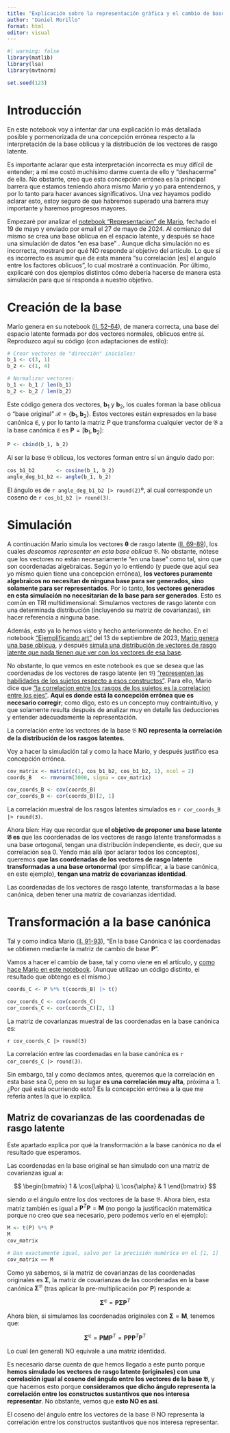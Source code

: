 ```yaml
---
title: "Explicación sobre la representación gráfica y el cambio de base"
author: "Daniel Morillo"
format: html
editor: visual
---
```


```r
#| warning: false
library(matlib)
library(lsa)
library(mvtnorm)

set.seed(123)
```

# Introducción

En este notebook voy a intentar dar una explicación lo más detallada posible y
pormenorizada de una concepción errónea respecto a la interpretación de la base
oblicua y la distribución de los vectores de rasgo latente.

Es importante aclarar que esta interpretación incorrecta es muy difícil de
entender; a mí me costó muchísimo darme cuenta de ello y "deshacerme" de ella.
No obstante, creo que esta concepción errónea es la principal barrera que
estamos teniendo ahora mismo Mario y yo para entendernos, y por lo tanto para
hacer avances significativos. Una vez hayamos podido aclarar esto, estoy seguro
de que habremos superado una barrera muy importante y haremos progresos mayores.

Empezaré por analizar el
[notebook "Representacion" de Mario](https://github.com/DaniMori/mirt-parameters/blob/experimental/derivations-by-mario/notebooks/Representacion.Rmd),
fechado el 19 de mayo y enviado por email el 27 de mayo de 2024. Al comienzo del
mismo se crea una base oblicua en el espacio latente, y después se hace una
simulación de datos "en esa base" . Aunque dicha simulación no es incorrecta,
mostraré por qué NO responde al objetivo del artículo. Lo que sí es incorrecto
es asumir que de esta manera "su correlación [es] el angulo entre los factores
oblicuos", lo cual mostraré a continuación. Por último, explicaré con dos
ejemplos distintos cómo debería hacerse de manera esta simulación para que sí
responda a nuestro objetivo.

# Creación de la base

Mario genera en su notebook
([ll. 52-64](https://github.com/DaniMori/mirt-parameters/blob/9f0549415219a90d8c45fbce674eeb6d9b0ea425/notebooks/Representacion.Rmd#L52-L64)),
de manera correcta, una base del espacio latente formada por dos vectores
normales, oblicuos entre sí. Reproduzco aquí su código (con adaptaciones de
estilo):

```r
# Crear vectores de "dirección" iniciales:
b_1 <- c(3, 1)
b_2 <- c(1, 4)

# Normalizar vectores:
b_1 <- b_1 / len(b_1)
b_2 <- b_2 / len(b_2)

```

Este código genera dos vectores, $\mathbf{b}_1$ y $\mathbf{b}_2$, los cuales
forman la base oblicua o "base original"
$\mathcal{B} = \{ \mathbf{b}_1, \mathbf{b}_2 \}$. Estos vectores están
expresados en la base canónica $\mathfrak{E}$, y por lo tanto la matriz $P$ que
transforma cualquier vector de $\mathfrak{B}$ a la base canónica $\mathfrak{E}$
es $\mathbf{P} = [ \mathbf{b}_1, \mathbf{b}_2 ]$:

```r
P <- cbind(b_1, b_2)
```

Al ser la base $\mathfrak{B}$ oblicua, los vectores forman entre sí un ángulo
dado por:

```r
cos_b1_b2       <- cosine(b_1, b_2)
angle_deg_b1_b2 <- angle(b_1, b_2)
```

El ángulo es de `r angle_deg_b1_b2 |> round(2)`º, al cual corresponde un coseno
de `r cos_b1_b2 |> round(3)`.

# Simulación

A continuación Mario simula los vectores $\mathbf{\theta}$ de rasgo latente
([ll. 69-89](https://github.com/DaniMori/mirt-parameters/blob/9f0549415219a90d8c45fbce674eeb6d9b0ea425/notebooks/Representacion.Rmd#L69-L89)),
los cuales *deseamos representar en esta base oblicua* $\mathfrak{B}$. No
obstante, nótese que los vectores no están necesariamente "en una base" como
tal, sino que son coordenadas algebraicas. Según yo lo entiendo (y puede que
aquí sea yo mismo quien tiene una concepción errónea), **los vectores puramente
algebraicos no necesitan de ninguna base para ser generados, sino solamente para
ser representados**. Por lo tanto, **los vectores generados en esta simulación
no necesitarían de la base para ser generados**. Esto es común en TRI
multidimensional: Simulamos vectores de rasgo latente con una determinada
distribución (incluyendo su matriz de covarianzas), sin hacer referencia a
ninguna base.

Además, esto ya lo hemos visto y hecho anteriormente de hecho. En el notebook
["Ejemplificando art"](https://github.com/DaniMori/mirt-parameters/blob/9f0549415219a90d8c45fbce674eeb6d9b0ea425/notebooks/example_script.Rmd)
del 13 de septiembre de 2023,
[Mario genera una base oblicua](https://github.com/DaniMori/mirt-parameters/blob/9f0549415219a90d8c45fbce674eeb6d9b0ea425/notebooks/example_script.Rmd#L43-L53), y después
[simula una distribución de vectores de rasgo latente que nada tienen que ver con los vectores de esa base](https://github.com/DaniMori/mirt-parameters/blob/9f0549415219a90d8c45fbce674eeb6d9b0ea425/notebooks/example_script.Rmd#L83-L89).

No obstante, lo que vemos en este notebook es que se desea que las coordenadas
de los vectores de rasgo latente (en $\mathfrak{B}$)
["representen las habilidades de los sujetos respecto a esos constructos"](https://github.com/DaniMori/mirt-parameters/blob/9f0549415219a90d8c45fbce674eeb6d9b0ea425/notebooks/Representacion.Rmd#L69). Para ello, Mario dice que
["la correlacion entre los rasgos de los sujetos es la correlacion entre los ejes"](https://github.com/DaniMori/mirt-parameters/blob/9f0549415219a90d8c45fbce674eeb6d9b0ea425/notebooks/Representacion.Rmd#L69).
**Aquí es donde está la concepción errónea que es necesario corregir**; como
digo, esto es un concepto muy contraintuitivo, y que solamente resulta después
de analizar muy en detalle las deducciones y entender adecuadamente la
representación.

::: callout-warning
La correlación entre los vectores de la base $\mathfrak{B}$ **NO representa la
correlación de la distribución de los rasgos latentes**.
:::

Voy a hacer la simulación tal y como la hace Mario, y después justifico esa
concepción errónea.

```r
cov_matrix <- matrix(c(1, cos_b1_b2, cos_b1_b2, 1), ncol = 2)
coords_B   <- rmvnorm(3000, sigma = cov_matrix)

cov_coords_B <- cov(coords_B)
cor_coords_B <- cor(coords_B)[2, 1]
```

La correlación muestral de los rasgos latentes simulados es
`r cor_coords_B |> round(3)`.

Ahora bien: Hay que recordar que **el objetivo de proponer una base latente
$\mathfrak{B}$ es** que las coordenadas de los vectores de rasgo latente
transformadas a una base ortogonal, tengan una distribución independiente, es
decir, que su correlación sea 0. Yendo más allá (por aclarar todos los
conceptos), queremos **que las coordenadas de los vectores de rasgo latente
transformadas a una base ortonormal** (por simplificar, a la base canónica, en
este ejemplo), **tengan una matriz de covarianzas identidad**.

::: callout-important
Las coordenadas de los vectores de rasgo latente, transformadas a la base
canónica, deben tener una matriz de covarianzas identidad.
:::

# Transformación a la base canónica

Tal y como indica Mario
([ll. 91-93](https://github.com/DaniMori/mirt-parameters/blob/9f0549415219a90d8c45fbce674eeb6d9b0ea425/notebooks/Representacion.Rmd#L91-L93)),
"En la base Canónica $\mathfrak{E}$ las coordenadas se obtienen mediante la
matriz de cambio de base $\mathbf{P}$".

Vamos a hacer el cambio de base, tal y como viene en el artículo, y
[como hace Mario en este notebook](https://github.com/DaniMori/mirt-parameters/blob/9f0549415219a90d8c45fbce674eeb6d9b0ea425/notebooks/Representacion.Rmd#L96-L103). (Aunque utilizao un código distinto, el
resultado que obtengo es el mismo.)

```r
coords_C <- P %*% t(coords_B) |> t()

cov_coords_C <- cov(coords_C)
cor_coords_C <- cor(coords_C)[2, 1]
```

La matriz de covarianzas muestral de las coordenadas en la base canónica es:

`r cov_coords_C |> round(3)`

La correlación entre las coordenadas en la base canónica es
`r cor_coords_C |> round(3)`.

Sin embargo, tal y como decíamos antes, queremos que la correlación en esta base
sea 0, pero en su lugar **es una correlación muy alta**, próxima a 1. ¿Por qué
está ocurriendo esto? Es la concepción errónea a la que me refería antes la que
lo explica.

## Matriz de covarianzas de las coordenadas de rasgo latente

Este apartado explica por qué la transformación a la base canónica no da el
resultado que esperamos.

Las coordenadas en la base original se han simulado con una matriz de
covarianzas igual a:

$$
\begin{bmatrix}
             1 & \cos{\alpha} \\
  \cos{\alpha} &            1
\end{bmatrix}
$$

 siendo $\alpha$ el ángulo entre los dos vectores de la base $\mathfrak{B}$.
 Ahora bien, esta matriz también es igual a
 $\mathbf{P}^T\mathbf{P} = \mathbf{M}$ (no pongo la justificación matemática
 porque no creo que sea necesario, pero podemos verlo en el ejemplo):
 
```r
M <- t(P) %*% P
M
cov_matrix

# Dan exactamente igual, salvo por la precisión numérica en el [1, 1]
cov_matrix == M
```
 
 Como ya sabemos, si la matriz de covarianzas de las coordenadas originales es
$\mathbf{\Sigma}$, la matriz de covarianzas de las coordenadas en la base
canónica $\mathbf{\Sigma}^\mathfrak{B}$ (tras aplicar la pre-multiplicación por
$\mathbf{P}$) responde a:

$$
\mathbf{\Sigma}^\mathfrak{E} = \mathbf{P} \mathbf{\Sigma} \mathbf{P}^T
$$

Ahora bien, si simulamos las coordenadas originales con
$\mathbf{\Sigma} = \mathbf{M}$, tenemos que:

$$
\mathbf{\Sigma}^\mathfrak{E} =
  \mathbf{P} \mathbf{M} \mathbf{P}^T =
  \mathbf{P} \mathbf{P} \mathbf{P}^T \mathbf{P}^T
$$

Lo cual (en general) NO equivale a una matriz identidad.

Es necesario darse cuenta de que hemos llegado a este punto porque **hemos
simulado los vectores de rasgo latente (originales) con una correlación igual al
coseno del ángulo entre los vectores de la base $\mathfrak{B}$**, y que hacemos
esto porque **consideramos que dicho ángulo representa la correlación entre los
constructos sustantivos que nos interesa representar**. No obstante, vemos que
**esto NO es así**.

::: callout-warning
El coseno del ángulo entre los vectores de la base $\mathfrak{B}$ NO representa
la correlación entre los constructos sustantivos que nos interesa representar.
:::
